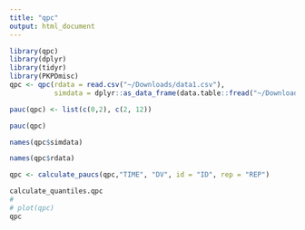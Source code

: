 ```yaml
---
title: "qpc"
output: html_document
---
```


```r
library(qpc)
library(dplyr)
library(tidyr)
library(PKPDmisc)
qpc <- qpc(rdata = read.csv("~/Downloads/data1.csv"), 
           simdata = dplyr::as_data_frame(data.table::fread("~/Downloads/qpcsim.csv")))

pauc(qpc) <- list(c(0,2), c(2, 12))

pauc(qpc)

names(qpc$simdata)

names(qpc$rdata)

qpc <- calculate_paucs(qpc,"TIME", "DV", id = "ID", rep = "REP")

calculate_quantiles.qpc
# 
# plot(qpc)
qpc
```

